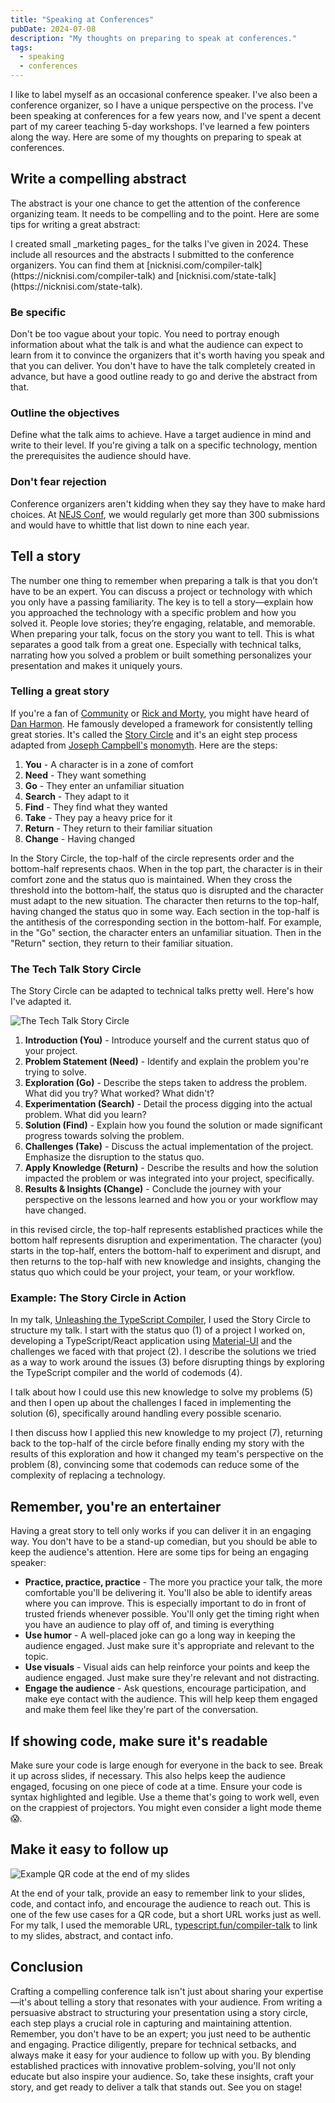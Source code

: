 ```yaml
---
title: "Speaking at Conferences"
pubDate: 2024-07-08
description: "My thoughts on preparing to speak at conferences."
tags: 
  - speaking
  - conferences
---
```


I like to label myself as an occasional conference speaker. I've also been a conference organizer, so I have a unique perspective on the process. I've been speaking at conferences for a few years now, and I've spent a decent part of my career teaching 5-day workshops. I've learned a few pointers along the way. Here are some of my thoughts on preparing to speak at conferences.

## Write a compelling abstract

The abstract is your one chance to get the attention of the conference organizing team. It needs to be compelling and to the point. Here are some tips for writing a great abstract:

<Callout title="Check out my recent abstracts" type="info">
I created small _marketing pages_ for the talks I've given in 2024. These include all resources and the abstracts I submitted to the conference organizers. You can find them at
  [nicknisi.com/compiler-talk](https://nicknisi.com/compiler-talk) and [nicknisi.com/state-talk](https://nicknisi.com/state-talk).
</Callout>


### Be specific

Don't be too vague about your topic. You need to portray enough information about what the talk is and what the audience can expect to learn from it to convince the organizers that it's worth having you speak and that you can deliver. You don't have to have the talk completely created in advance, but have a good outline ready to go and derive the abstract from that.

### Outline the objectives

Define what the talk aims to achieve. Have a target audience in mind and write to their level. If you're giving a talk on a specific technology, mention the prerequisites the audience should have.

### Don't fear rejection

Conference organizers aren't kidding when they say they have to make hard choices. At [NEJS Conf](https://nejsconf.com), we would regularly get more than 300 submissions and would have to whittle that list down to nine each year.


## Tell a story

The number one thing to remember when preparing a talk is that you don’t have to be an expert. You can discuss a project or technology with which you only have a passing familiarity. The key is to tell a story—explain how you approached the technology with a specific problem and how you solved it. People love stories; they’re engaging, relatable, and memorable. When preparing your talk, focus on the story you want to tell. This is what separates a good talk from a great one. Especially with technical talks, narrating how you solved a problem or built something personalizes your presentation and makes it uniquely yours.

### Telling a great story

If you're a fan of [Community](https://en.wikipedia.org/wiki/Community_(TV_series)) or [Rick and Morty](https://en.wikipedia.org/wiki/Rick_and_Morty), you might have heard of [Dan Harmon](https://en.wikipedia.org/wiki/Dan_Harmon). He famously developed a framework for consistently telling great stories. It's called the [Story Circle](https://en.wikipedia.org/wiki/Dan_Harmon#%22Story_circle%22_technique) and it's an eight step process adapted from [Joseph Campbell's](https://en.wikipedia.org/wiki/Joseph_Campbell) [monomyth](https://en.wikipedia.org/wiki/Hero%27s_journey). Here are the steps:

1. **You** - A character is in a zone of comfort
2. **Need** - They want something
3. **Go** - They enter an unfamiliar situation
4. **Search** - They adapt to it
5. **Find** - They find what they wanted
6. **Take** - They pay a heavy price for it
7. **Return** - They return to their familiar situation
8. **Change** - Having changed

In the Story Circle, the top-half of the circle represents order and the bottom-half represents chaos. When in the top
part, the character is in their comfort zone and the status quo is maintained. When they cross the threshold into the
bottom-half, the status quo is disrupted and the character must adapt to the new situation. The character then returns
to the top-half, having changed the status quo in some way. Each section in the top-half is the antithesis of the corresponding section in the bottom-half. For example, in the "Go" section, the character enters an unfamiliar situation. Then in the "Return" section, they return to their familiar situation.

### The Tech Talk Story Circle

The Story Circle can be adapted to technical talks pretty well. Here's how I've adapted it.

<Image src={storyCircle} alt="The Tech Talk Story Circle" quality="max" inferSize={true} />

1. **Introduction (You)** - Introduce yourself and the current status quo of your project.
2. **Problem Statement (Need)** - Identify and explain the problem you're trying to solve.
3. **Exploration (Go)** - Describe the steps taken to address the problem. What did you try? What worked? What didn't?
4. **Experimentation (Search)** - Detail the process digging into the actual problem. What did you learn?
5. **Solution (Find)** - Explain how you found the solution or made significant progress towards solving the problem.
6. **Challenges (Take)** - Discuss the actual implementation of the project. Emphasize the disruption to the status quo.
7. **Apply Knowledge (Return)** - Describe the results and how the solution impacted the problem or was integrated into your project, specifically.
8. **Results & Insights (Change)** - Conclude the journey with your perspective on the lessons learned and how you or your workflow may have changed.

in this revised circle, the top-half represents established practices while the bottom half represents disruption and experimentation. The character (you) starts in the top-half, enters the bottom-half to experiment and disrupt, and then returns to the top-half with new knowledge and insights, changing the status quo which could be your project, your team, or your workflow.

### Example: The Story Circle in Action

In my talk, [Unleashing the TypeScript Compiler](/compiler-talk), I used the Story Circle to structure my talk. I start with the status quo (1) of a project I worked on, developing a TypeScript/React application using [Material-UI](https://mui.com) and the challenges we faced with that project (2). I describe the solutions we tried as a
way to work around the issues (3) before disrupting things by exploring the TypeScript compiler and the world of codemods (4).

I talk about how I could use this new knowledge to solve my problems (5) and then I open up about the challenges I faced in implementing the solution (6), specifically around handling every possible scenario.

I then discuss how I applied this new knowledge to my project (7), returning back to the top-half of the circle before finally ending my story with the results of this exploration and how it changed my team's perspective on the problem (8), convincing some that codemods can reduce some of the complexity of replacing a technology.

## Remember, you're an entertainer

Having a great story to tell only works if you can deliver it in an engaging way. You don't have to be a stand-up
comedian, but you should be able to keep the audience's attention. Here are some tips for being an engaging speaker:

- **Practice, practice, practice** - The more you practice your talk, the more comfortable you'll be delivering it. You'll also be able to identify areas where you can improve. This is especially important to do in front of trusted friends whenever possible. You'll only get the timing right when you have an audience to play off of, and timing is everything
- **Use humor** - A well-placed joke can go a long way in keeping the audience engaged. Just make sure it's appropriate and relevant to the topic.
- **Use visuals** - Visual aids can help reinforce your points and keep the audience engaged. Just make sure they're relevant and not distracting.
- **Engage the audience** - Ask questions, encourage participation, and make eye contact with the audience. This will help keep them engaged and make them feel like they're part of the conversation.

## If showing code, make sure it's readable

Make sure your code is large enough for everyone in the back to see. Break it up across slides, if necessary. This also helps keep the audience engaged, focusing on one piece of code at a time. Ensure your code is syntax highlighted and legible. Use a theme that's going to work well, even on the crappiest of projectors. You might even consider a light mode theme 😱.

## Make it easy to follow up

<Image src={qrCode} alt="Example QR code at the end of my slides" quality="max" inferSize={true} />

At the end of your talk, provide an easy to remember link to your slides, code, and contact info, and encourage the audience to reach out. This is one of the few use cases for a QR code, but a short URL works just as well. For my talk, I used the memorable URL, [typescript.fun/compiler-talk](https://typescript.fun/compiler-talk) to link to my slides, abstract, and contact info.

## Conclusion

Crafting a compelling conference talk isn't just about sharing your expertise—it's about telling a story that resonates with your audience. From writing a persuasive abstract to structuring your presentation using a story circle, each step plays a crucial role in capturing and maintaining attention. Remember, you don't have to be an expert; you just need to be authentic and engaging. Practice diligently, prepare for technical setbacks, and always make it easy for your audience to follow up with you. By blending established practices with innovative problem-solving, you'll not only educate but also inspire your audience. So, take these insights, craft your story, and get ready to deliver a talk that stands out. See you on stage!

